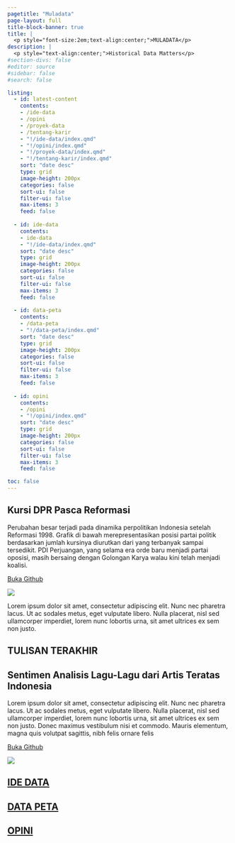 ```yaml
---
pagetitle: "Muladata"
page-layout: full
title-block-banner: true
title: |
  <p style="font-size:2em;text-align:center;">MULADATA</p>
description: |
  <p style="text-align:center;">Historical Data Matters</p>
#section-divs: false
#editor: source
#sidebar: false
#search: false

listing: 
  - id: latest-content
    contents: 
    - /ide-data
    - /opini
    - /proyek-data
    - /tentang-karir
    - "!/ide-data/index.qmd"
    - "!/opini/index.qmd"
    - "!/proyek-data/index.qmd"
    - "!/tentang-karir/index.qmd"
    sort: "date desc"
    type: grid
    image-height: 200px
    categories: false
    sort-ui: false
    filter-ui: false
    max-items: 3
    feed: false
    
  - id: ide-data
    contents: 
    - ide-data
    - "!/ide-data/index.qmd"
    sort: "date desc"
    type: grid
    image-height: 200px
    categories: false
    sort-ui: false
    filter-ui: false
    max-items: 3
    feed: false
    
  - id: data-peta
    contents: 
    - /data-peta
    - "!/data-peta/index.qmd"
    sort: "date desc"
    type: grid
    image-height: 200px
    categories: false
    sort-ui: false
    filter-ui: false
    max-items: 3
    feed: false
    
  - id: opini
    contents: 
    - /opini
    - "!/opini/index.qmd"
    sort: "date desc"
    type: grid
    image-height: 200px
    categories: false
    sort-ui: false
    filter-ui: false
    max-items: 3
    feed: false

toc: false
---
```


::: content-container
::: {.top-viz .yellow-background}
::: grid
::: {.g-col-12 .g-col-lg-6}
## Kursi DPR Pasca Reformasi

Perubahan besar terjadi pada dinamika perpolitikan Indonesia setelah Reformasi 1998. Grafik di bawah merepresentasikan posisi partai politik berdasarkan jumlah kursinya diurutkan dari yang terbanyak sampai tersedikit. PDI Perjuangan, yang selama era orde baru menjadi partai oposisi, masih bersaing dengan Golongan Karya walau kini telah menjadi koalisi.

```{=html}
<a class="content-button" href="https://github.com/alifdwt/Visualif/blob/main/Kabinet-Indo/Kabinet-Indo.R">Buka Github</a>
```
:::

::: {.g-col-12 .g-col-lg-6}
![](https://github.com/alifdwt/Visualif/raw/main/Kabinet-Indo/Kabinet-Indo.png)
:::
:::
:::
:::

::: content-description
Lorem ipsum dolor sit amet, consectetur adipiscing elit. Nunc nec pharetra lacus. Ut ac sodales metus, eget vulputate libero. Nulla placerat, nisl sed ullamcorper imperdiet, lorem nunc lobortis urna, sit amet ultrices ex sem non justo.
:::

::: content-container
# TULISAN TERAKHIR

::: {#latest-content}
:::
:::

::: content-container
::: {.top-viz .yellow-background}
::: grid
::: {.g-col-12 .g-col-lg-8 .top-viz-text}
## Sentimen Analisis Lagu-Lagu dari Artis Teratas Indonesia

Lorem ipsum dolor sit amet, consectetur adipiscing elit. Nunc nec pharetra lacus. Ut ac sodales metus, eget vulputate libero. Nulla placerat, nisl sed ullamcorper imperdiet, lorem nunc lobortis urna, sit amet ultrices ex sem non justo. Donec maximus vestibulum nisi et commodo. Mauris elementum, magna quis volutpat sagittis, nibh felis ornare felis

```{=html}
<a class="content-button" href="https://github.com/alifdwt/Visualif/blob/main/Sentimen-Artis-Indo/sentimen-artis-indo.R">Buka Github</a>
```
:::

::: {.g-col-12 .g-col-lg-4 .top-viz-text}
![](https://github.com/alifdwt/Visualif/raw/main/Sentimen-Artis-Indo/sentimen-artis-indo.png)
:::
:::
:::
:::

::: content-container
# [IDE DATA](ide-data/index.qmd)

::: {#ide-data}
:::
:::

::: content-container
# [DATA PETA](data-peta/index.qmd)

::: {#data-peta}
:::
:::

::: content-container
# [OPINI](opini/index.qmd)

::: {#opini}
:::
:::
